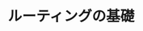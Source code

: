 ---
source-updated-at: 2025-05-16T04:52:11.000Z
translation-updated-at: 2025-06-02T20:08:18.133Z
title: ルーティングの基礎
nav_title: ルーティング
description: フロントエンドアプリケーションにおけるルーティングの基礎を学びます。
---